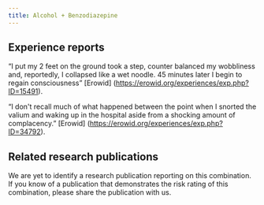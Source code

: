 ---
title: Alcohol + Benzodiazepine
---
## Experience reports

“I put my 2 feet on the ground took a step, counter balanced my wobbliness and, reportedly, I collapsed like a wet noodle. 45 minutes later I begin to regain consciousness” [Erowid] (https://erowid.org/experiences/exp.php?ID=15491).

“I don't recall much of what happened between the point when I snorted the valium and waking up in the hospital aside from a shocking amount of complacency.” [Erowid] (https://erowid.org/experiences/exp.php?ID=34792).

## Related research publications

We are yet to identify a research publication reporting on this combination. If you know of a publication that demonstrates the risk rating of this combination, please share the publication with us.
